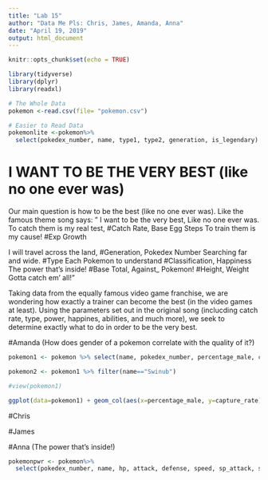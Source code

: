 ```yaml
---
title: "Lab 15"
author: "Data Me Pls: Chris, James, Amanda, Anna"
date: "April 19, 2019"
output: html_document
---
```


```r
knitr::opts_chunk$set(echo = TRUE)
```

```r
library(tidyverse)
library(dplyr)
library(readxl)

# The Whole Data
pokemon <-read.csv(file= "pokemon.csv")

# Easier to Read Data
pokemonlite <-pokemon%>%
  select(pokedex_number, name, type1, type2, generation, is_legendary)
```

# I WANT TO BE THE VERY BEST (like no one ever was)

Our main question is how to be the best (like no one ever was). Like the famous theme song says:
" I want to be the very best,
Like no one ever was. 
To catch them is my real test, #Catch Rate, Base Egg Steps
To train them is my cause! #Exp Growth

I will travel across the land, #Generation, Pokedex Number
Searching far and wide. #Type
Each Pokemon to understand #Classification, Happiness
The power that's inside! #Base Total, Against_
Pokemon! #Height, Weight
Gotta catch em' all!"

Taking data from the equally famous video game franchise, we are wondering how exactly a trainer can become the best (in the video games at least). Using the parameters set out in the original song (inclucding catch rate, type, power, happines, abilities, and much more), we seek to determine exactly what to do in order to be the very best.


#Amanda (How does gender of a pokemon correlate with the quality of it?)
```r


pokemon1 <- pokemon %>% select(name, pokedex_number, percentage_male, capture_rate, base_total, base_happiness) %>% mutate(g =ifelse(percentage_male >= 50, "M", ifelse(percentage_male < 50, "F", ifelse(percentage_male == NA, "N"))))

pokemon2 <- pokemon1 %>% filter(name=="Swinub")

#view(pokemon1)

ggplot(data=pokemon1) + geom_col(aes(x=percentage_male, y=capture_rate))

```

#Chris

#James

#Anna (The power that's inside!)
```r
pokemonpwr <- pokemon%>%
  select(pokedex_number, name, hp, attack, defense, speed, sp_attack, sp_defense, base_total)
```
